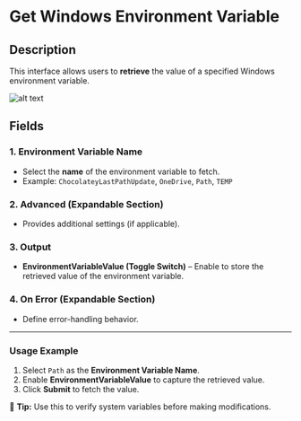 # **Get Windows Environment Variable**

## Description

This interface allows users to **retrieve** the value of a specified Windows environment variable.

![alt text](../../../assets/system/get-windows-environment-variable.png)

## **Fields**

### **1. Environment Variable Name**

- Select the **name** of the environment variable to fetch.
- Example: `ChocolateyLastPathUpdate`, `OneDrive`, `Path`, `TEMP`

### **2. Advanced (Expandable Section)**

- Provides additional settings (if applicable).

### **3. Output**

- **EnvironmentVariableValue (Toggle Switch)** – Enable to store the retrieved value of the environment variable.

### **4. On Error (Expandable Section)**

- Define error-handling behavior.

---

### **Usage Example**

1. Select `Path` as the **Environment Variable Name**.
2. Enable **EnvironmentVariableValue** to capture the retrieved value.
3. Click **Submit** to fetch the value.

🔎 **Tip:** Use this to verify system variables before making modifications.